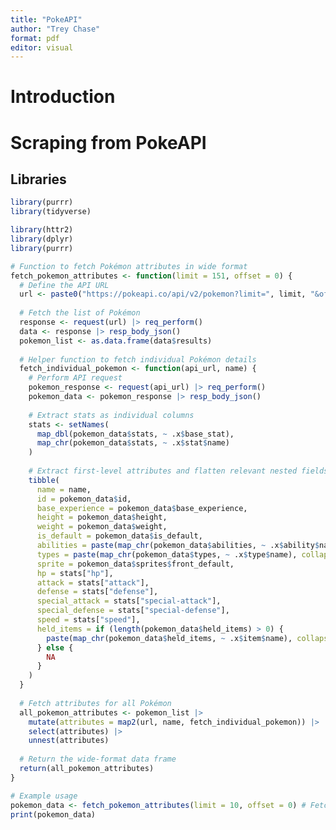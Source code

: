 ```yaml
---
title: "PokeAPI"
author: "Trey Chase"
format: pdf
editor: visual
---
```


# Introduction

# Scraping from PokeAPI

## Libraries

```r
library(purrr)
library(tidyverse)
```

```r
library(httr2)
library(dplyr)
library(purrr)

# Function to fetch Pokémon attributes in wide format
fetch_pokemon_attributes <- function(limit = 151, offset = 0) {
  # Define the API URL
  url <- paste0("https://pokeapi.co/api/v2/pokemon?limit=", limit, "&offset=", offset)
  
  # Fetch the list of Pokémon
  response <- request(url) |> req_perform()
  data <- response |> resp_body_json()
  pokemon_list <- as.data.frame(data$results)
  
  # Helper function to fetch individual Pokémon details
  fetch_individual_pokemon <- function(api_url, name) {
    # Perform API request
    pokemon_response <- request(api_url) |> req_perform()
    pokemon_data <- pokemon_response |> resp_body_json()
    
    # Extract stats as individual columns
    stats <- setNames(
      map_dbl(pokemon_data$stats, ~ .x$base_stat),
      map_chr(pokemon_data$stats, ~ .x$stat$name)
    )
    
    # Extract first-level attributes and flatten relevant nested fields
    tibble(
      name = name,
      id = pokemon_data$id,
      base_experience = pokemon_data$base_experience,
      height = pokemon_data$height,
      weight = pokemon_data$weight,
      is_default = pokemon_data$is_default,
      abilities = paste(map_chr(pokemon_data$abilities, ~ .x$ability$name), collapse = ", "),
      types = paste(map_chr(pokemon_data$types, ~ .x$type$name), collapse = ", "),
      sprite = pokemon_data$sprites$front_default,
      hp = stats["hp"],
      attack = stats["attack"],
      defense = stats["defense"],
      special_attack = stats["special-attack"],
      special_defense = stats["special-defense"],
      speed = stats["speed"],
      held_items = if (length(pokemon_data$held_items) > 0) {
        paste(map_chr(pokemon_data$held_items, ~ .x$item$name), collapse = ", ")
      } else {
        NA
      }
    )
  }
  
  # Fetch attributes for all Pokémon
  all_pokemon_attributes <- pokemon_list |> 
    mutate(attributes = map2(url, name, fetch_individual_pokemon)) |> 
    select(attributes) |> 
    unnest(attributes)
  
  # Return the wide-format data frame
  return(all_pokemon_attributes)
}

# Example usage
pokemon_data <- fetch_pokemon_attributes(limit = 10, offset = 0) # Fetch first 10 Pokémon for demonstration
print(pokemon_data)

```




